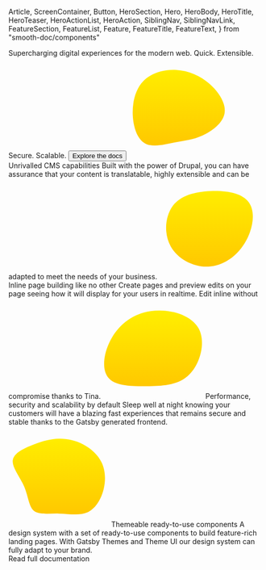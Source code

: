   Article,
  ScreenContainer,
  Button,
  HeroSection,
  Hero,
  HeroBody,
  HeroTitle,
  HeroTeaser,
  HeroActionList,
  HeroAction,
  SiblingNav,
  SiblingNavLink,
  FeatureSection,
  FeatureList,
  Feature,
  FeatureTitle,
  FeatureText,
} from "smooth-doc/components"



<HeroSection>
  <Hero backgroundImageURL={heroBackgroundURL}>
    <HeroBody>
      <HeroTitle>Supercharging digital experiences for the modern web.</HeroTitle>
      <HeroTeaser>Quick. Extensible. Secure. Scalable.</HeroTeaser>
      <HeroActionList>
        <HeroAction>
          <Button as={Link} to="/docs/intro/overview/">
            Explore the docs
          </Button>
        </HeroAction>
      </HeroActionList>
    </HeroBody>
  </Hero>
</HeroSection>

<FeatureSection>
  <FeatureList>
    <Feature>
      <svg width="200" height="200" viewBox="0 0 200 200" fill="none" xmlns="http://www.w3.org/2000/svg">
        <path d="M161.163 52.7351C179.869 69.0725 194.43 92.0397 190.879 111.455C187.327 130.871 165.662 146.735 146.957 155.14C128.252 163.664 112.388 164.848 92.6172 168.755C72.8465 172.661 49.1691 179.409 33.3052 170.886C17.5597 162.362 9.74614 138.684 8.68066 114.06C7.73356 89.4351 13.7713 63.7451 29.5168 47.4077C45.2623 30.9519 70.9523 23.8486 95.2217 25.1509C119.491 26.5715 142.458 36.3977 161.163 52.7351Z" fill="url(#paint0_linear_1_10)"/>
        <defs>
          <linearGradient id="paint0_linear_1_10" x1="100" y1="25" x2="100" y2="175" gradientUnits="userSpaceOnUse">
            <stop stop-color="#FFED00"/>
            <stop offset="1" stop-color="#FFC800"/>
          </linearGradient>
        </defs>
      </svg>
      <FiDatabase />
      <FeatureTitle>Unrivalled CMS capabilities</FeatureTitle>
      <FeatureText>
        Built with the power of Drupal, you can have assurance that your content is translatable, highly extensible and
        can be adapted to meet the needs of your business.
      </FeatureText>
    </Feature>
    <Feature>
      <svg width="200" height="200" viewBox="0 0 200 200" fill="none" xmlns="http://www.w3.org/2000/svg">
        <path d="M178.576 48.1753C192.121 67.7566 186.232 102.208 169.743 128.709C153.4 155.21 126.605 173.761 97.4536 174.939C68.4496 176.117 37.3845 160.216 23.1034 134.893C8.96945 109.717 11.7668 75.4125 27.2258 54.5061C42.8319 33.7469 71.247 26.5327 101.87 25.2077C132.494 23.8826 165.179 28.5939 178.576 48.1753Z" fill="url(#paint0_linear_1_8)"/>
        <defs>
          <linearGradient id="paint0_linear_1_8" x1="100" y1="25" x2="100" y2="175" gradientUnits="userSpaceOnUse">
            <stop stop-color="#FFED00"/>
            <stop offset="1" stop-color="#FFC800"/>
          </linearGradient>
        </defs>
      </svg>
      <FiLayout />
      <FeatureTitle>Inline page building like no other</FeatureTitle>
      <FeatureText>
        Create pages and preview edits on your page seeing how it will display for your users in realtime.  Edit inline
        without compromise thanks to Tina.
      </FeatureText>
    </Feature>
    <Feature>
      <svg width="200" height="200" viewBox="0 0 200 200" fill="none" xmlns="http://www.w3.org/2000/svg">
        <path d="M189.958 59.4582C205.502 86.4842 194.02 129.408 172.47 151.311C151.097 173.391 119.655 174.628 87.8593 174.981C56.064 175.158 23.7388 174.451 10.4908 157.14C-2.9339 139.653 2.36531 105.561 18.6162 78.3587C34.6905 50.9794 61.5399 30.6657 96.5147 26.0731C131.313 21.3038 174.237 32.4322 189.958 59.4582Z" fill="url(#paint0_linear_1_6)"/>
        <defs>
          <linearGradient id="paint0_linear_1_6" x1="100" y1="32" x2="100" y2="175" gradientUnits="userSpaceOnUse">
            <stop stop-color="#FFED00"/>
            <stop offset="1" stop-color="#FFC800"/>
          </linearGradient>
        </defs>
      </svg>
      <FiLock />
      <FeatureTitle>Performance, security and scalability by default</FeatureTitle>
      <FeatureText>
        Sleep well at night knowing your customers will have a blazing fast experiences that remains secure and stable
        thanks to the Gatsby generated frontend.
      </FeatureText>
    </Feature>
    <Feature>
      <svg width="200" height="200" viewBox="0 0 200 200" fill="none" xmlns="http://www.w3.org/2000/svg">
        <path d="M147.719 35.9202C163.118 43.8075 177.516 56.202 185.153 72.4775C192.79 88.753 193.416 108.91 188.158 127.939C182.899 146.844 171.757 164.497 155.982 171.257C140.208 177.893 120.051 173.761 100.019 173.386C80.1132 172.885 60.5826 176.265 50.3165 167.752C40.1756 159.113 39.4244 138.706 30.9111 119.301C22.5229 99.8955 6.37258 81.3664 8.62611 67.2193C11.0048 53.0721 31.7874 43.3067 50.0661 36.4209C68.3448 29.5351 83.9943 25.4037 100.019 25.0281C116.045 24.6525 132.32 28.0328 147.719 35.9202Z" fill="url(#paint0_linear_1_4)"/>
        <defs>
          <linearGradient id="paint0_linear_1_4" x1="100" y1="25" x2="100" y2="175" gradientUnits="userSpaceOnUse">
            <stop stop-color="#FFED00"/>
            <stop offset="1" stop-color="#FFC800"/>
          </linearGradient>
        </defs>
      </svg>
      <FiPenTool />
      <FeatureTitle>Themeable ready-to-use components</FeatureTitle>
      <FeatureText>
        A design system with a set of ready-to-use components to build feature-rich landing pages. With Gatsby
        Themes and Theme UI our design system can fully adapt to your brand.
      </FeatureText>
    </Feature>
  </FeatureList>
</FeatureSection>
<ScreenContainer as="section" py={5}>
  <Article>
    <GettingStarted />
    <SiblingNav>
      <SiblingNavLink type="next" to="/docs/getting-started/">
        Read full documentation
      </SiblingNavLink>
    </SiblingNav>
  </Article>
</ScreenContainer>


